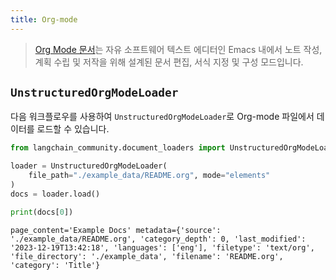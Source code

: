 ```yaml
---
title: Org-mode
---
```


>[Org Mode 문서](https://en.wikipedia.org/wiki/Org-mode)는 자유 소프트웨어 텍스트 에디터인 Emacs 내에서 노트 작성, 계획 수립 및 저작을 위해 설계된 문서 편집, 서식 지정 및 구성 모드입니다.

## `UnstructuredOrgModeLoader`

다음 워크플로우를 사용하여 `UnstructuredOrgModeLoader`로 Org-mode 파일에서 데이터를 로드할 수 있습니다.

```python
from langchain_community.document_loaders import UnstructuredOrgModeLoader

loader = UnstructuredOrgModeLoader(
    file_path="./example_data/README.org", mode="elements"
)
docs = loader.load()

print(docs[0])
```

```output
page_content='Example Docs' metadata={'source': './example_data/README.org', 'category_depth': 0, 'last_modified': '2023-12-19T13:42:18', 'languages': ['eng'], 'filetype': 'text/org', 'file_directory': './example_data', 'filename': 'README.org', 'category': 'Title'}
```

```python

```